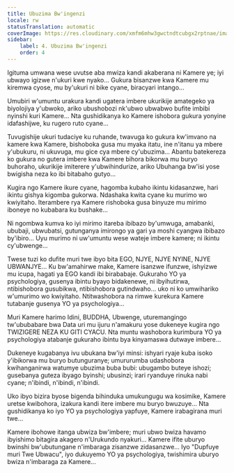```yaml
---
title: Ubuzima Bw'ingenzi
locale: rw
statusTranslation: automatic
coverImage: https://res.cloudinary.com/xmfm6mhw3gwctndtcubgx2rptnae/image/upload/v1740468922/small_cover_tratado_de_psicologia_revolucionaria_a4c0dca4e0.webp
sidebar:
    label: 4. Ubuzima Bw'ingenzi
    order: 4
---
```

Igituma umwana wese uvutse aba mwiza kandi akaberana ni Kamere ye; iyi ubwayo igizwe n'ukuri kwe nyako... Gukura bisanzwe kwa Kamere mu kiremwa cyose, mu by'ukuri ni bike cyane, biracyari intango...

Umubiri w'umuntu urakura kandi ugatera imbere ukurikije amategeko ya biyolojiya y'ubwoko, ariko ubushobozi nk'ubwo ubwabwo bufite imbibi nyinshi kuri Kamere... Nta gushidikanya ko Kamere ishobora gukura yonyine idafashijwe, ku rugero ruto cyane...

Tuvugishije ukuri tudaciye ku ruhande, twavuga ko gukura kw'imvano na kamere kwa Kamere, bishoboka gusa mu myaka itatu, ine n'itanu ya mbere y'ubukuru, ni ukuvuga, mu gice cya mbere cy'ubuzima... Abantu batekereza ko gukura no gutera imbere kwa Kamere bihora bikorwa mu buryo buhoraho, ukurikije imiterere y'ubwihindurize, ariko Ubuhanga bw'isi yose bwigisha neza ko ibi bitabaho gutyo...

Kugira ngo Kamere ikure cyane, hagomba kubaho ikintu kidasanzwe, hari ikintu gishya kigomba gukorwa. Ndashaka kwita cyane ku murimo wo kwiyitaho. Iterambere rya Kamere rishoboka gusa binyuze mu mirimo iboneye no kubabara ku bushake...

Ni ngombwa kumva ko iyi mirimo itareba ibibazo by'umwuga, amabanki, ububaji, ubwubatsi, gutunganya imirongo ya gari ya moshi cyangwa ibibazo by'ibiro... Uyu murimo ni uw'umuntu wese wateje imbere kamere; ni ikintu cy'ubwenge...

Twese tuzi ko dufite muri twe ibyo bita EGO, NJYE, NJYE NYINE, NJYE UBWANJYE... Ku bw'amahirwe make, Kamere isanzwe ifunzwe, ishyizwe mu icupa, hagati ya EGO kandi ibi birababaje. Gukuraho YO ya psychologiya, gusenya ibintu byayo bidakenewe, ni ibyihutirwa, ntibishobora gusubikwa, ntibishobora gutindwaho... uko ni ko umwihariko w'umurimo wo kwiyitaho. Ntitwashobora na rimwe kurekura Kamere tutabanje gusenya YO ya psychologiya...

Muri Kamere harimo Idini, BUDDHA, Ubwenge, uturemangingo tw'ububabare bwa Data uri mu ijuru n'amakuru yose dukeneye kugira ngo TWIZIGERE NEZA KU GITI CYACU. Nta muntu washobora kurimbura YO ya psychologiya atabanje gukuraho ibintu bya kinyamaswa dutwaye imbere...

Dukeneye kugabanya ivu ubukana bw'iyi minsi: ishyari ryaje kuba isoko y'ibikorwa mu buryo butunguranye; umururumba udashobora kwihanganirwa watumye ubuzima buba bubi: ubugambo buteye ishozi; gusebanya guteza ibyago byinshi; ubusinzi; irari ryanduye rinuka nabi cyane; n'ibindi, n'ibindi, n'ibindi.

Uko ibyo bizira byose bigenda bihinduka umukungugu wa kosimike, Kamere uretse kwibohora, izakura kandi itere imbere mu buryo bwuzuye... Nta gushidikanya ko iyo YO ya psychologiya yapfuye, Kamere irabagirana muri twe...

Kamere ibohowe itanga ubwiza bw'imbere; muri ubwo bwiza havamo ibyishimo bitagira akagero n'Urukundo nyakuri... Kamere ifite uburyo bwinshi bw'ubutungane n'imbaraga zisanzwe zidasanzwe... Iyo "Dupfuye muri Twe Ubwacu", iyo dukuyemo YO ya psychologiya, twishimira uburyo bwiza n'imbaraga za Kamere...

